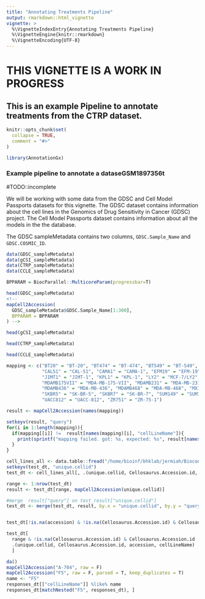 ```yaml
---
title: "Annotating Treatments Pipeline"
output: rmarkdown::html_vignette
vignette: >
  %\VignetteIndexEntry{Annotating Treatments Pipeline}
  %\VignetteEngine{knitr::rmarkdown}
  %\VignetteEncoding{UTF-8}
---
```


# THIS VIGNETTE IS A WORK IN PROGRESS

## This is an example Pipeline to annotate treatments from the CTRP dataset. 

```r
knitr::opts_chunk$set(
  collapse = TRUE,
  comment = "#>"
)
```

```r
library(AnnotationGx)
```


### Example pipeline to annotate a dataseGSM1897356t
#TODO::incomplete

We will be working with some data from the GDSC and Cell Model Passports datasets 
for this vignette. The GDSC dataset contains information about the cell lines 
in the Genomics of Drug Sensitivity in Cancer (GDSC) project. The Cell Model
Passports dataset contains information about all the models in the the database.


The GDSC sampleMetadata contains two columns, `GDSC.Sample_Name` and `GDSC.COSMIC_ID`.
``` r
data(GDSC_sampleMetadata)
data(gCSI_sampleMetadata)
data(CTRP_sampleMetadata)
data(CCLE_sampleMetadata)
```

``` r
BPPARAM = BiocParallel::MulticoreParam(progressbar=T)
```

``` r

head(GDSC_sampleMetadata)
<!-- 
mapCell2Accession(
  GDSC_sampleMetadata$GDSC.Sample_Name[1:300],
  BPPARAM = BPPARAM
) -->
```

``` r

head(gCSI_sampleMetadata)

```

``` r

head(CTRP_sampleMetadata)
```

``` r

head(CCLE_sampleMetadata)
```


``` r

mapping <- c("BT20" = "BT-20", "BT474" = "BT-474", "BT549" = "BT-549", "CAL120" = "CAL-120", "CAL148" = "CAL-148", 
             "CAL51" = "CAL-51", "CAMA1" = "CAMA-1", "EFM19" = "EFM-19", "HDQP1" = "HDQ-P1", "HS578T" = "Hs 578T",
             "JIMT1" = "JIMT-1", "KPL1" = "KPL-1", "LY2" = "MCF-7/LY2", "MCF7" = "MCF-7", "MDAMB157" = "MDA-MB-157",
             "MDAMB175VII" = "MDA-MB-175-VII", "MDAMB231" = "MDA-MB-231", "MDAMB361" = "MDA-MB-361", 
             "MDAMB436" = "MDA-MB-436", "MDAMB468" = "MDA-MB-468", "MX1" = "MX-1", "SKBR3" = "SK-BR-3", 
             "SKBR5" = "SK-BR-5", "SKBR7" = "SK-BR-7", "SUM149" = "SUM149PT", "SUM159" = "SUM159PT", "T47D" = "T-47D",
             "UACC812" = "UACC-812", "ZR751" = "ZR-75-1")

result <- mapCell2Accession(names(mapping))

setkeyv(result, "query")
for(i in 1:length(mapping)){
  if(mapping[[i]] !=  result[names(mapping)[i], "cellLineName"]){
    print(sprintf("mapping failed. got: %s, expected: %s", result[names(mapping)[i], cellLineName], mapping[[i]]))
  }
}

```


``` r
cell_lines_all <- data.table::fread("/home/bioinf/bhklab/jermiah/Bioconductor/AnnotationGx/inst/extdata/cell_annotation_all.csv")
setkeyv(test_dt, "unique.cellid")
test_dt <- cell_lines_all[, .(unique.cellid, Cellosaurus.Accession.id, CCLE.cellid)]

range <- 1:nrow(test_dt)
result <- test_dt[range, mapCell2Accession(unique.cellid)]

#merge  result["query"] on test_result["unique.cellid"] 
test_dt <- merge(test_dt, result, by.x = "unique.cellid", by.y = "query", all.x = T)


test_dt[!is.na(accession) & !is.na(Cellosaurus.Accession.id) & Cellosaurus.Accession.id != "" & Cellosaurus.Accession.id != accession]

test_dt[
  range & !is.na(Cellosaurus.Accession.id) & Cellosaurus.Accession.id != "" & Cellosaurus.Accession.id != accession, 
  .(unique.cellid, Cellosaurus.Accession.id, accession, cellLineName)
  ]

```



```  r
da()
mapCell2Accession("A-704", raw = F)
mapCell2Accession("F5", raw = F, parsed = T, keep_duplicates = T) 
name <- "F5"
responses_dt[["cellLineName"]] %like% name
responses_dt[matchNested("F5", responses_dt), ]

```